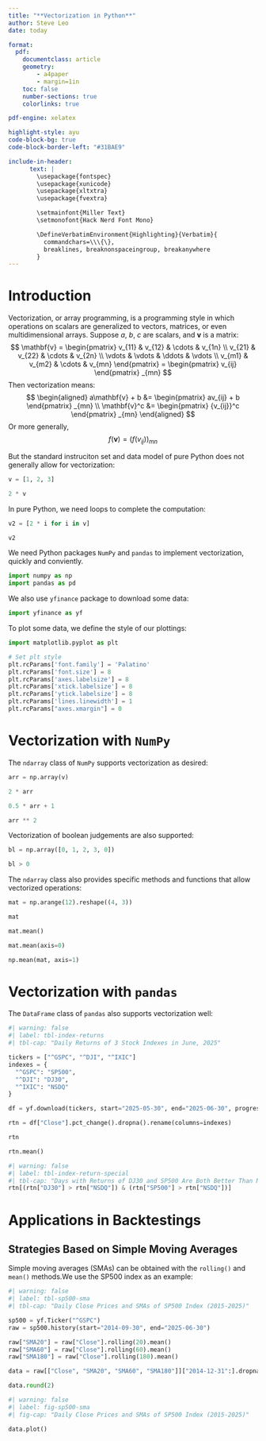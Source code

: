 ```yaml
---
title: "**Vectorization in Python**"
author: Steve Leo
date: today

format:
  pdf:
    documentclass: article
    geometry:
        - a4paper
        - margin=1in 
    toc: false
    number-sections: true
    colorlinks: true

pdf-engine: xelatex

highlight-style: ayu
code-block-bg: true
code-block-border-left: "#31BAE9"

include-in-header: 
      text: |
        \usepackage{fontspec}
        \usepackage{xunicode}
        \usepackage{xltxtra}
        \usepackage{fvextra}

        \setmainfont{Miller Text}
        \setmonofont{Hack Nerd Font Mono}

        \DefineVerbatimEnvironment{Highlighting}{Verbatim}{
          commandchars=\\\{\},
          breaklines, breaknonspaceingroup, breakanywhere
        }
---
```


# Introduction
Vectorization, or array programming, is a programming style in which operations on scalars are generalized to vectors, matrices, or even multidimensional arrays. Suppose $a$, $b$, $c$ are scalars, and $\mathbf{v}$ is a matrix:
$$
\mathbf{v} =
\begin{pmatrix}
v_{11} & v_{12} & \cdots & v_{1n}
\\
v_{21} & v_{22} & \cdots & v_{2n}
\\
\vdots & \vdots & \ddots & \vdots
\\
v_{m1} & v_{m2} & \cdots & v_{mn}
\end{pmatrix}
= 
\begin{pmatrix}
v_{ij}
\end{pmatrix}
_{mn}
$$
Then vectorization means:
$$
\begin{aligned}
a\mathbf{v} + b &= 
\begin{pmatrix}
av_{ij} + b
\end{pmatrix}
_{mn}
\\
\mathbf{v}^c &= 
\begin{pmatrix}
{v_{ij}}^c
\end{pmatrix}
_{mn}
\end{aligned}
$$
Or more generally, 
$$
f\left(\mathbf{v}\right) = \left(f\left(v_{ij}\right)\right)_{mn}
$$

But the standard instruciton set and data model of pure Python does not generally allow for vectorization:
```python
v = [1, 2, 3]

2 * v
```
In pure Python, we need loops to complete the computation:
```python
v2 = [2 * i for i in v]

v2
```

We need Python packages `NumPy` and `pandas` to implement vectorization, quickly and conviently.
```python
import numpy as np
import pandas as pd
```

We also use `yfinance` package to download some data:
```python
import yfinance as yf
```

To plot some data, we define the style of our plottings:
```python
import matplotlib.pyplot as plt

# Set plt style
plt.rcParams['font.family'] = 'Palatino'
plt.rcParams['font.size'] = 8
plt.rcParams['axes.labelsize'] = 8
plt.rcParams['xtick.labelsize'] = 8
plt.rcParams['ytick.labelsize'] = 8
plt.rcParams['lines.linewidth'] = 1
plt.rcParams["axes.xmargin"] = 0
```

# Vectorization with `NumPy`
The `ndarray` class of `NumPy` supports vectorization as desired:
```python
arr = np.array(v)

2 * arr
```

```python
0.5 * arr + 1 
```

```python
arr ** 2
```

Vectorization of boolean judgements are also supported:
```python
bl = np.array([0, 1, 2, 3, 0])

bl > 0
```

The `ndarray` class also provides specific methods and functions that allow vectorized operations:
```python
mat = np.arange(12).reshape((4, 3))

mat
```

```python
mat.mean()
```

```python
mat.mean(axis=0)
```

```python
np.mean(mat, axis=1)
```

# Vectorization with `pandas`
The `DataFrame` class of `pandas` also supports vectorization well:
```python
#| warning: false
#| label: tbl-index-returns
#| tbl-cap: "Daily Returns of 3 Stock Indexes in June, 2025"

tickers = ["^GSPC", "^DJI", "^IXIC"]
indexes = {
  "^GSPC": "SP500",
  "^DJI": "DJ30",
  "^IXIC": "NSDQ"
}

df = yf.download(tickers, start="2025-05-30", end="2025-06-30", progress=False)

rtn = df["Close"].pct_change().dropna().rename(columns=indexes)

rtn
```

```python
rtn.mean()
```

```python
#| warning: false
#| label: tbl-index-return-special
#| tbl-cap: "Days with Returns of DJ30 and SP500 Are Both Better Than NSDQ in June, 2025"
rtn[(rtn["DJ30"] > rtn["NSDQ"]) & (rtn["SP500"] > rtn["NSDQ"])]
```

# Applications in Backtestings
## Strategies Based on Simple Moving Averages
Simple moving averages (SMAs) can be obtained with the `rolling()` and `mean()` methods.We use the SP500 index as an example:
```python
#| warning: false
#| label: tbl-sp500-sma
#| tbl-cap: "Daily Close Prices and SMAs of SP500 Index (2015-2025)"

sp500 = yf.Ticker("^GSPC")
raw = sp500.history(start="2014-09-30", end="2025-06-30")

raw["SMA20"] = raw["Close"].rolling(20).mean()
raw["SMA60"] = raw["Close"].rolling(60).mean()
raw["SMA180"] = raw["Close"].rolling(180).mean()

data = raw[["Close", "SMA20", "SMA60", "SMA180"]]["2014-12-31":].dropna()

data.round(2)
```

```python
#| warning: false
#| label: fig-sp500-sma
#| fig-cap: "Daily Close Prices and SMAs of SP500 Index (2015-2025)"

data.plot()
```